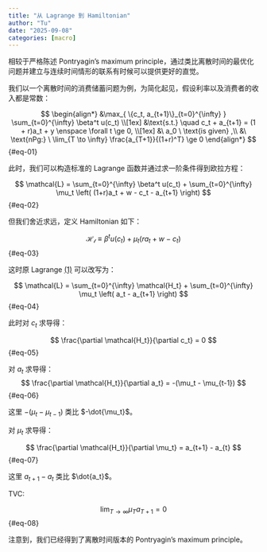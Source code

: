 ```yaml
---
title: "从 Lagrange 到 Hamiltonian"
author: "Tu"
date: "2025-09-08"
categories: [macro]
---
```


相较于严格陈述 Pontryagin's maximum principle，通过类比离散时间的最优化问题并建立与连续时间情形的联系有时候可以提供更好的直觉。

我们以一个离散时间的消费储蓄问题为例，为简化起见，假设利率以及消费者的收入都是常数：

$$
\begin{align*}
    &\max_{ \{c_t, a_{t+1}\}_{t=0}^{\infty} } \sum_{t=0}^{\infty} \beta^t u(c_t) \\[1ex]
    &\text{s.t.} \quad c_t + a_{t+1} = (1 + r)a_t + y \enspace \forall t \ge 0, \\[1ex]
    &\ a_0 \ \text{is given} ,\\
    &\ \text{nPg:} \ \lim_{T \to \infty} \frac{a_{T+1}}{(1+r)^T} \ge 0
\end{align*}
$$ {#eq-01}

此时，我们可以构造标准的 Lagrange 函数并通过求一阶条件得到欧拉方程：

$$
\mathcal{L} = \sum_{t=0}^{\infty} \beta^t u(c_t) + \sum_{t=0}^{\infty} \mu_t \left( (1+r)a_t + w - c_t - a_{t+1} \right)
$$ {#eq-02}

但我们舍近求远，定义 Hamiltonian 如下：

$$
\mathcal{H_t} \equiv \beta^t u(c_t) + \mu_t(ra_t + w - c_t)
$$ {#eq-03}

这时原 Lagrange [(1)](#eq-01) 可以改写为：

$$
\mathcal{L} = \sum_{t=0}^{\infty} \mathcal{H_t} + \sum_{t=0}^{\infty} \mu_t \left( a_t - a_{t+1} \right)
$$ {#eq-04}

此时对 $c_t$ 求导得：

$$
\frac{\partial \mathcal{H_t}}{\partial c_t} = 0
$$ {#eq-05}

对 $a_t$ 求导得：
$$
\frac{\partial \mathcal{H_t}}{\partial a_t} = -(\mu_t - \mu_{t-1})
$$ {#eq-06}

这里 $-(\mu_t - \mu_{t-1})$ 类比 $-\dot{\mu_t}$。

对 $\mu_t$ 求导得：

$$
\frac{\partial \mathcal{H_t}}{\partial \mu_t} = a_{t+1} - a_{t}
$$ {#eq-07}

这里 $a_{t+1} - a_{t}$ 类比 $\dot{a_t}$。

TVC:

$$
 \lim_{T \to \infty} \mu_Ta_{T+1} = 0
$$ {#eq-08}

注意到，我们已经得到了离散时间版本的 Pontryagin's maximum principle。